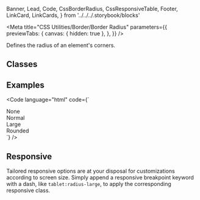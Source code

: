   Banner,
  Lead,
  Code,
  CssBorderRadius,
  CssResponsiveTable,
  Footer,
  LinkCard,
  LinkCards,
} from '../../../.storybook/blocks'

<Meta
  title="CSS Utilities/Border/Border Radius"
  parameters={{
    previewTabs: {
      canvas: { hidden: true },
    },
  }}
/>

<Banner label="Border Radius" section="CSS Utilities" color="yellow" puzzle />

<Lead>Defines the radius of an element's corners.</Lead>

## Classes

<CssBorderRadius />

## Examples

<Code
  language="html"
  code={`
<div class="border-primary radius-none p-small mb-small">None</div>
<div class="border-primary radius-normal p-small mb-small">Normal</div>
<div class="border-primary radius-large p-small mb-small">Large</div>
<div class="border-primary radius-rounded p-small mb-small">Rounded</div>
`}
/>

## Responsive

Tailored responsive options are at your disposal for customizations according to screen size.
Simply append a responsive breakpoint keyword with a dash, like `tablet:radius-large`, to apply the corresponding responsive class.

<CssResponsiveTable />

<Footer>
  <LinkCards>
    <LinkCard
      pageTitle="Foundation/Border & Radius"
      description="Clarification of how borders and border-radius are utilized"
    />
    <LinkCard
      pageTitle="Tokens/Overview"
      description="Design tokens serve as the definitive source for naming and storing design choices."
    />
  </LinkCards>
</Footer>
